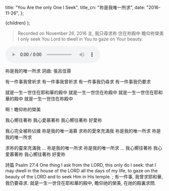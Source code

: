 
  title: "You Are the only One I Seek",
  title_cn: "祢是我唯一所求",
  date: "2016-11-26",
};

  <MDXWrapper meta={meta}>{children}</MDXWrapper>
);

> Recorded on November 26, 2016
> 主, 我只尋求祢
> 住在祢殿中
> 瞻仰祢榮美
> I only seek You Lord
> to dwell in You
> to gaze on Your beauty.

<audio controls src={Audio}></audio>

祢是我的唯一所求
詞曲: 張呂佳蓉

有一件事我曾祈求
有一件事我曾祈求
有一件事我仍尋求
有一件事我仍要求

就是一生一世住在耶和華的殿中
就是一生一世住在祢殿中
就是一生一世住在耶和華的殿中
就是一生一世住在祢殿中

啊！瞻仰祢的榮美

我心嚮往著祢
我心愛慕著祢
我心嚮往著祢
好愛祢

我心完全被祢佔據
祢是我的唯一渴慕
求祢的愛來充滿我
祢是我的唯一所求
祢是我的唯一所求

求祢的靈來充滿我
...
祢是我的唯一所求
祢是我的唯一所求
...
我心嚮往著祢
我心愛慕著祢
我心嚮往著祢
好愛祢

詩篇 Psalm 27:4
​One thing I ask from the LORD, this only do I seek: that I may dwell in the house of the LORD all the days of my life, to gaze on the beauty of the LORD and to seek Him in His temple. ;
有一件事, 我曾求耶和華, 我仍要尋求. 就是一生一世住在耶和華的殿中, 瞻仰祂的榮美, 在祂的殿裏求問.

